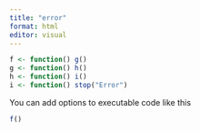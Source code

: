```yaml
---
title: "error"
format: html
editor: visual
---
```


```r
f <- function() g()
g <- function() h()
h <- function() i()
i <- function() stop("Error")
```

You can add options to executable code like this

```r
f()
```
